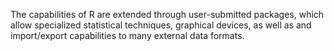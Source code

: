 
\subsection{Packages}
The capabilities of R are extended through user-submitted packages, which allow specialized statistical techniques, graphical devices, as well as and
import/export capabilities to many external data formats.
